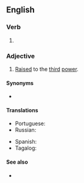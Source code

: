 ==English==

===Verb===
{{head|en|verb form}}

# {{en-past of|cube}}

===Adjective===
{{en-adj|-}}

# {{lb|en|mathematics}} [[raise|Raised]] to the [[third]] [[power]].

====Synonyms====
* {{l|mul|³}}

====Translations====
{{trans-top|raised to the third power}}
* Portuguese: {{t|pt|ao cubo}}
* Russian: {{t|ru|в ку́бе|sc=Cyrl}}
{{trans-mid}}
* Spanish: {{t|es|[[al]] [[cubo]]}}
* Tagalog: {{t|tl|binuok}}
{{trans-bottom}}

====See also====
* {{l|en|squared}}